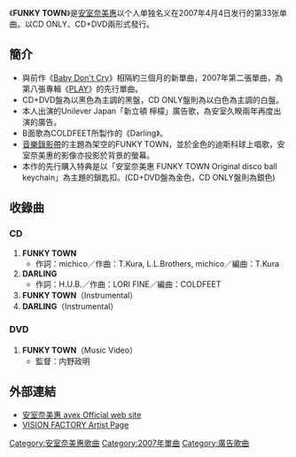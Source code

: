 {{Infobox Single
| Name           = FUNKY TOWN
| Artist         = [[安室奈美惠|安室奈美惠]]
| Album          = [[PLAY_(安室奈美惠專輯)|PLAY]]
| Cover          = FUNKY_TOWN.JPG
| A-side         = FUNKY TOWN
| B-side         = DARLING
| Released       = 2007年4月4日
| Format         = [[CD|CD]]、CD+[[DVD|DVD]]、[[数字下载|数字下载]]
| Recorded       = 
| Genre          = [[J-POP|J-POP]]、[[嘻哈|嘻哈]]
| Length         = 17分38秒
| Label          = [[avex_trax|avex trax]]
| Producer       = T.KURA & MICHICO, L.L.BROTHERS
| Certification  = 
| Chart position =  * 週間最高排行第3位（[[Oricon公信榜|Oricon]]）
*2007年4月度月間順位14位（Oricon）
*2007年度年間順位146位（Oricon）
| Last single    = [[Baby_Don't_Cry|Baby Don't Cry]]<br />（2007年）
| This single    = '''FUNKY TOWN'''<br/>（2007年）
| Next single    = [[60s_70s_80s|60s 70s 80s]]<br/>（2008年）
}}

《'''FUNKY TOWN'''》是[[安室奈美惠|安室奈美惠]]以个人单独名义在2007年4月4日发行的第33张单曲。以CD ONLY、CD+DVD兩形式發行。

==簡介==
*與前作《[[Baby_Don't_Cry|Baby Don't Cry]]》相隔約三個月的新單曲，2007年第二張單曲，為第八張專輯《[[PLAY_(安室奈美惠專輯)|PLAY]]》的先行單曲。
*CD+DVD盤為以黑色為主調的黑盤，CD ONLY盤則為以白色為主調的白盤。
*本人出演的Unilever Japan「新立頓 檸檬」廣告歌，為安室久睽兩年再度出演的廣告。
*B面歌為COLDFEET所製作的《Darling》。
*[[音樂錄影帶|音樂錄影帶]]的主題為架空的FUNKY TOWN，並於金色的迪斯科球上唱歌，安室奈美惠的影像亦投影於背景的螢幕。
*本作的先行購入特典是以「安室奈美惠 FUNKY TOWN Original disco ball keychain」為主題的鎖匙扣。(CD+DVD盤為金色，CD ONLY盤則為銀色)

==收錄曲==
===CD===
#'''FUNKY TOWN'''
#*作詞：michico／作曲：T.Kura, L.L.Brothers, michico／編曲：T.Kura
#'''DARLING'''
#*作詞：H.U.B.／作曲：LORI FINE／編曲：COLDFEET
#'''FUNKY TOWN'''（Instrumental）
#'''DARLING'''（Instrumental）
===DVD===
#'''FUNKY TOWN'''（Music Video）
#*監督：内野政明

== 外部連結 ==
* [http://www.avexnet.or.jp/amuro/index.html 安室奈美惠 avex Official web site]{{Wayback|url=http://www.avexnet.or.jp/amuro/index.html |date=20130302151136 }}
* [http://www.visionfactory.jp/artist/amuro/index.html VISION FACTORY Artist Page]{{Wayback|url=http://www.visionfactory.jp/artist/amuro/index.html |date=20120118193627 }}

{{安室奈美惠}}
{{Single-stub}}

[[Category:安室奈美惠歌曲|Category:安室奈美惠歌曲]]
[[Category:2007年單曲|Category:2007年單曲]]
[[Category:廣告歌曲|Category:廣告歌曲]]